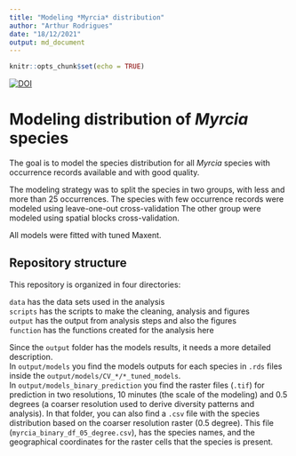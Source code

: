```yaml
---
title: "Modeling *Myrcia* distribution"
author: "Arthur Rodrigues"
date: "18/12/2021"
output: md_document
---
```


```r
knitr::opts_chunk$set(echo = TRUE)
```

[![DOI](https://zenodo.org/badge/468420166.svg)](https://zenodo.org/badge/latestdoi/468420166)


# Modeling distribution of *Myrcia* species

The goal is to model the species distribution for all *Myrcia* species with occurrence records available and with good quality. 

The modeling strategy was to split the species in two groups, with less and more than 25 occurrences. The species with few occurrence records were modeled using leave-one-out cross-validation The other group were modeled using spatial blocks cross-validation. 

All models were fitted with tuned Maxent. 

## Repository structure

This repository is organized in four directories:  

`data` has the data sets used in the analysis  
`scripts` has the scripts to make the cleaning, analysis and figures  
`output` has the output from analysis steps and also the figures  
`function` has the functions created for the analysis here  


Since the `output` folder has the models results, it needs a more detailed description.  
In `output/models` you find the models outputs for each species in `.rds` files inside the `output/models/CV_*/*_tuned_models`.   
In `output/models_binary_prediction` you find the raster files (`.tif`) for prediction in two resolutions, 10 minutes (the scale of the modeling) and 0.5 degrees (a coarser resolution used to derive diversity patterns and analysis). In that folder, you can also find a `.csv` file with the species distribution based on the coarser resolution raster (0.5 degree). This file (`myrcia_binary_df_05_degree.csv`), has the species names, and the geographical coordinates for the raster cells that the species is present.



